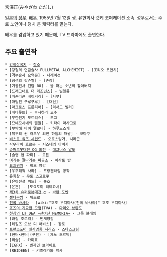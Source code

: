 宮澤正(みやざわ ただし)

[[일본]]의 [[성우]], [[배우]]. 1955년 7월 12일 생. 유한회사 켓케 코퍼레이션 소속.
성우로서는 주로 노인이나 덩치 큰 캐릭터를 맡는다.

배우를 겸업하고 있기 때문에, TV 드라마에도 출연한다. 

== 주요 출연작 ==
 * [[강철삼국지]] - [[장소]]
 * [강철의 연금술사 FULLMETAL ALCHEMIST] - [조리오 코만치]
 * [격부술사 요역문] - 나레이션
 * [금색의 갓슈벨] - [촌장]
 * [기동전사 건담 00] - 물 파는 소년의 할아버지
 * [드래고너트 더 레조넌스] - 빌헬름
 * [따끈따끈 베이커리] - [사부]
 * [마법진 구루구루] - [대신]
 * [마크로스 프론티어] - [리처드 빌러]
 * [메다롯트] - 후시하라 교수
 * [무한전기 포트리스] - 도그
 * [므네모시네의 딸들] - 키타이 마사고로
 * [부탁해 마이 멜로디] - 하루노스케
 * [북두의 권 라오우 외전 하늘의 패왕] - 코마쿠
 * [[비스트 워즈 세컨드]] - 오토스팅거, 시라곤
 * 사무라이 호르몬 - 시즈네의 아버지
 * [[슈퍼로봇대전 OG 외전]] - [[매그너스 알도]]
 * [슬랩 업 파티] - 로튼
 * [[여기는 잘나가는 파출소]] - 아사토 반
 * [[요괴워치]] - 히모 영감
 * [우주해적 사라] - 프랑켄하임 공작
 * [[유희왕]] - [[무토 스고로쿠]]
 * [은아전설 위드] - 흑호
 * [은혼] - [도요토미 히데요시]
 * [[제3차 슈퍼로봇대전 α]] - [[바란 도반]]
 * [[젤다무쌍]] - 위즈로
 * [[전국 바사라]] - [wiki:"호조 우지마사(전국 바사라)" 호조 우지마사] 
 * [[죠죠의 기묘한 모험]](TVA) - [[다리오 브란도]]
 * [[천칭의 La DEA ~전여신 MEMORIA~]] - 그록 블레임
 * [쾌걸 조로리] - 번개영감
 * [테일즈 오브 디 어비스] - 장로
 * [[트랜스포머 실사영화 시리즈]] - [[스타스크림(실사판)|스타스크림]]
 * [헌터×헌터](구판) - [제노 조르딕]
 * [휘슬] - 카미죠
 * [IGPX] - 벤자민 브라이트
 * [REIDEEN] - 키츠레가와 박사
